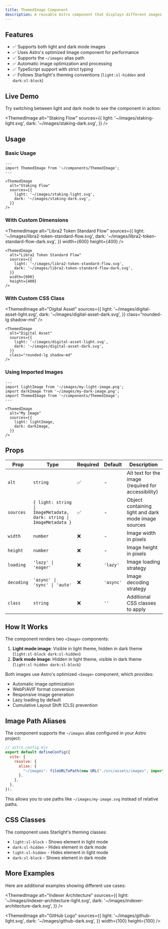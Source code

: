 ```yaml
---
title: ThemedImage Component
description: A reusable Astro component that displays different images for light and dark themes, with automatic optimization using Astro's built-in Image component.
---
```



## Features

- ✅ Supports both light and dark mode images
- ✅ Uses Astro's optimized Image component for performance
- ✅ Supports the `~/images` alias path
- ✅ Automatic image optimization and processing
- ✅ TypeScript support with strict typing
- ✅ Follows Starlight's theming conventions (`light:sl-hidden` and `dark:sl-block`)

## Live Demo

Try switching between light and dark mode to see the component in action:

<ThemedImage
  alt="Staking Flow"
  sources={{
light: '~/images/staking-light.svg',
dark: '~/images/staking-dark.svg',
}}
/>

## Usage

### Basic Usage

```astro
---
import ThemedImage from '~/components/ThemedImage';
---

<ThemedImage
  alt="Staking Flow"
  sources={{
    light: '~/images/staking-light.svg',
    dark: '~/images/staking-dark.svg',
  }}
/>
```

### With Custom Dimensions

<ThemedImage
  alt="Libra2 Token Standard Flow"
  sources={{
light: '~/images/libra2-token-standard-flow.svg',
dark: '~/images/libra2-token-standard-flow-dark.svg',
}}
  width={600}
  height={400}
/>

```astro
<ThemedImage
  alt="Libra2 Token Standard Flow"
  sources={{
    light: '~/images/libra2-token-standard-flow.svg',
    dark: '~/images/libra2-token-standard-flow-dark.svg',
  }}
  width={600}
  height={400}
/>
```

### With Custom CSS Class

<ThemedImage
  alt="Digital Asset"
  sources={{
light: '~/images/digital-asset-light.svg',
dark: '~/images/digital-asset-dark.svg',
}}
  class="rounded-lg shadow-md"
/>

```astro
<ThemedImage
  alt="Digital Asset"
  sources={{
    light: '~/images/digital-asset-light.svg',
    dark: '~/images/digital-asset-dark.svg',
  }}
  class="rounded-lg shadow-md"
/>
```

### Using Imported Images

```astro
---
import lightImage from '~/images/my-light-image.png';
import darkImage from '~/images/my-dark-image.png';
import ThemedImage from '~/components/ThemedImage';
---

<ThemedImage
  alt="My Image"
  sources={{
    light: lightImage,
    dark: darkImage,
  }}
/>
```

## Props

| Prop | Type | Required | Default | Description |
|------|------|----------|---------|-------------|
| `alt` | `string` | ✅ | - | Alt text for the image (required for accessibility) |
| `sources` | `{ light: string \| ImageMetadata, dark: string \| ImageMetadata }` | ✅ | - | Object containing light and dark mode image sources |
| `width` | `number` | ❌ | - | Image width in pixels |
| `height` | `number` | ❌ | - | Image height in pixels |
| `loading` | `'lazy' \| 'eager'` | ❌ | `'lazy'` | Image loading strategy |
| `decoding` | `'async' \| 'sync' \| 'auto'` | ❌ | `'async'` | Image decoding strategy |
| `class` | `string` | ❌ | `''` | Additional CSS classes to apply |

## How It Works

The component renders two `<Image>` components:

1. **Light mode image**: Visible in light theme, hidden in dark theme (`light:sl-block dark:sl-hidden`)
2. **Dark mode image**: Hidden in light theme, visible in dark theme (`light:sl-hidden dark:sl-block`)

Both images use Astro's optimized `<Image>` component, which provides:

- Automatic image optimization
- WebP/AVIF format conversion
- Responsive image generation
- Lazy loading by default
- Cumulative Layout Shift (CLS) prevention

## Image Path Aliases

The component supports the `~/images` alias configured in your Astro project:

```javascript
// astro.config.mjs
export default defineConfig({
  vite: {
    resolve: {
      alias: {
        "~/images": fileURLToPath(new URL("./src/assets/images", import.meta.url)),
      },
    },
  },
});
```

This allows you to use paths like `~/images/my-image.svg` instead of relative paths.

## CSS Classes

The component uses Starlight's theming classes:

- `light:sl-block` - Shows element in light mode
- `dark:sl-hidden` - Hides element in dark mode
- `light:sl-hidden` - Hides element in light mode
- `dark:sl-block` - Shows element in dark mode

## More Examples

Here are additional examples showing different use cases:

<ThemedImage
  alt="Indexer Architecture"
  sources={{
light: '~/images/indexer-architecture-light.svg',
dark: '~/images/indexer-architecture-dark.svg',
}}
/>

<ThemedImage
  alt="GitHub Logo"
  sources={{
light: '~/images/github-light.svg',
dark: '~/images/github-dark.svg',
}}
  width={100}
  height={100}
/>
